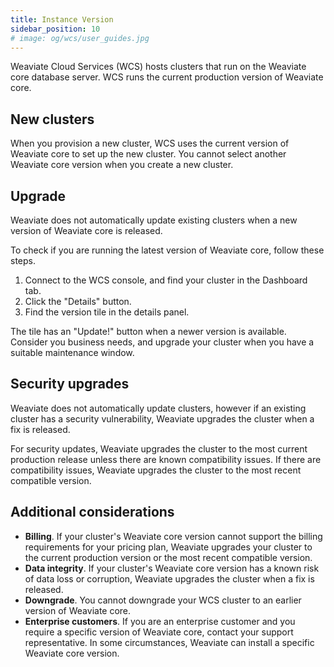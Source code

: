 ```yaml
---
title: Instance Version
sidebar_position: 10
# image: og/wcs/user_guides.jpg
---
```


Weaviate Cloud Services (WCS) hosts clusters that run on the Weaviate core database server. WCS runs the current production version of Weaviate core. 

## New clusters

When you provision a new cluster, WCS uses the current version of Weaviate core to set up the new cluster. You cannot select another Weaviate core version when you create a new cluster. 

## Upgrade

Weaviate does not automatically update existing clusters when a new version of Weaviate core is released. 

To check if you are running the latest version of Weaviate core, follow these steps. 

1. Connect to the WCS console, and find your cluster in the Dashboard tab.
1. Click the "Details" button.
1. Find the version tile in the details panel. 

The tile has an "Update!" button when a newer version is available. Consider you business needs, and upgrade your cluster when you have a suitable maintenance window.  

## Security upgrades

 Weaviate does not automatically update clusters, however if an existing cluster has a security vulnerability, Weaviate upgrades the cluster when a fix is released.
 
 For security updates, Weaviate upgrades the cluster to the most current production release unless there are known compatibility issues. If there are compatibility issues, Weaviate upgrades the cluster to the most recent compatible version. 

## Additional considerations

- **Billing**. If your cluster's Weaviate core version cannot support the billing requirements for your pricing plan, Weaviate upgrades your cluster to the current production version or the most recent compatible version. 
- **Data integrity**. If your cluster's Weaviate core version has a known risk of data loss or corruption, Weaviate upgrades the cluster when a fix is released.
- **Downgrade**. You cannot downgrade your WCS cluster to an earlier version of Weaviate core.
- **Enterprise customers**. If you are an enterprise customer and you require a specific version of Weaviate core, contact your support representative. In some circumstances, Weaviate can install a specific Weaviate core version.